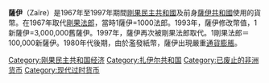 {{expand|time=2015-02-17T00:52:03+00:00}}
{{unreferenced|time=2015-02-17T00:52:03+00:00}}
'''薩伊'''（Zaïre）是1967年至1997年期間[[剛果民主共和國|剛果民主共和國]]及前身[[薩伊共和國|薩伊共和國]]使用的貨幣。在1967年取代[[剛果法郎|剛果法郎]]，當時1薩伊=1000法郎。1993年，薩伊修改幣值，1新薩伊=3,000,000舊薩伊。1997年，薩伊再次被剛果法郎取代。1剛果法郎＝100,000新薩伊。1980年代後期，由於濫發紙幣，薩伊出現嚴重[[通貨膨脹|通貨膨脹]]。

[[Category:刚果民主共和国经济|Category:刚果民主共和国经济]]
[[Category:扎伊尔共和国|Category:扎伊尔共和国]]
[[Category:已废止的非洲货币|Category:已废止的非洲货币]]
[[Category:现代过时货币|Category:现代过时货币]]
